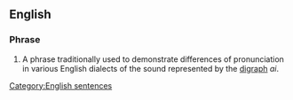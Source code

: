 ==English==

===Phrase===
{{infl|en|phrase|head=[[the|The]] [[rain]] [[in]] [[Spain]] [[fall]]s [[mainly]] [[in]] [[the]] [[plain]]}}

# {{dated}} A phrase traditionally used to demonstrate differences of pronunciation in various English dialects of the sound represented by the [[digraph]] ''ai''.

[[Category:English sentences]]